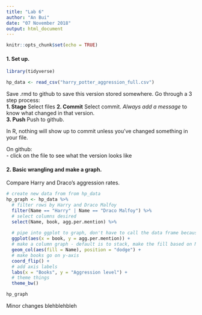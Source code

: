 ```yaml
---
title: "Lab 6"
author: "An Bui"
date: "07 November 2018"
output: html_document
---
```


```r
knitr::opts_chunk$set(echo = TRUE)
```

#### 1. Set up.
```r
library(tidyverse)

hp_data <- read_csv("harry_potter_aggression_full.csv")
```

Save .rmd to github to save this version stored somewhere. Go through a 3 step process:  
**1. Stage** Select files
**2. Commit** Select commit. _Always add a message_ to know what changed in that version.  
**3. Push** Push to github.  

In R, nothing will show up to commit unless you've changed something in your file.

On github:  
- click on the file to see what the version looks like

#### 2. Basic wrangling and make a graph.
Compare Harry and Draco's aggression rates.

```r
# create new data from from hp_data
hp_graph <- hp_data %>% 
  # filter rows by Harry and Draco Malfoy
  filter(Name == "Harry" | Name == "Draco Malfoy") %>% 
  # select columns desired
  select(Name, book, agg.per.mention) %>% 
  
  # pipe into ggplot to graph, don't have to call the data frame because it knows to use the one from the pipe
  ggplot(aes(x = book, y = agg.per.mention)) +
  # make a column graph - default is to stack, make the fill based on Name, position = "dodge" makes it cluster by book
  geom_col(aes(fill = Name), position = "dodge") +
  # make books go on y-axis
  coord_flip() +
  # add axis labels
  labs(x = "Books", y = "Aggression level") +
  # theme things
  theme_bw()

hp_graph
```


Minor changes blehblehbleh


